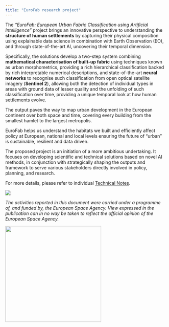 ```yaml
---
title: "EuroFab research project"
---
```


The _“EuroFab: European Urban Fabric Classification using Artificial Intelligence”_
project brings an innovative perspective to understanding the
**structure of human settlements** by capturing their physical composition using explainable data science in
combination with Earth Observation (EO), and through state-of-the-art AI, uncovering their
temporal dimension.

Specifically, the solutions develop a two-step system combining
**mathematical characterisation of built-up fabric** using techniques known as urban
morphometrics, providing a rich hierarchical classification backed by rich interpretable
numerical descriptions, and state-of-the-art **neural networks** to recognise such classification
from open optical satellite imagery (**Sentinel 2**), allowing both the detection of individual types
in areas with ground data of lesser quality and the unfolding of such classification over time,
providing a unique temporal look at how human settlements evolve.

The  output
paves the way to map urban development in the European continent over both space and time,
covering every building from the smallest hamlet to the largest metropolis.

EuroFab helps
us understand the habitats we built and efficiently affect policy at European, national and local
levels ensuring the future of “urban” is sustainable, resilient and data driven.

The proposed project is an initiation of a more ambitious undertaking. It focuses on
developing scientific and technical solutions based on novel AI methods, in conjunction with
strategically shaping the outputs and framework to serve various stakeholders directly involved
in policy, planning, and research.

For more details, please refer to individual [Technical Notes](https://eurofab-project.github.io/technical-notes/).

![](assets/logos.png)


_The activities reported in this document were carried under a programme of, and funded by, the European Space Agency. View expressed in the publication can in no way be taken to reflect the official opinion of the European Space Agency._


![](assets/esa.jpg){width=300}